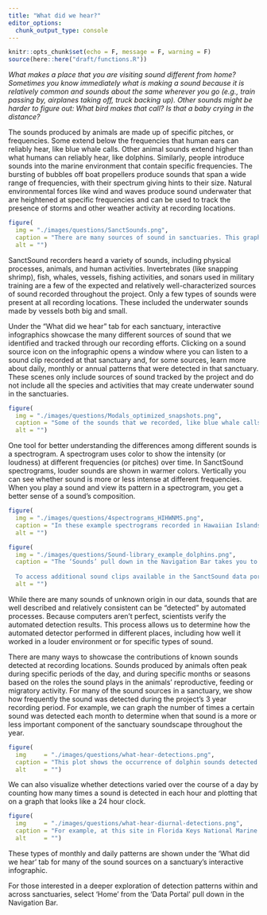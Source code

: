 ```yaml
---
title: "What did we hear?"
editor_options: 
  chunk_output_type: console
---
```


```r
knitr::opts_chunk$set(echo = F, message = F, warning = F)
source(here::here("draft/functions.R"))
```

_What makes a place that you are visiting sound different from home? Sometimes you know immediately what is making a sound because it is relatively common and sounds about the same wherever you go (e.g., train passing by, airplanes taking off, truck backing up). Other sounds might be harder to figure out: What bird makes that call? Is that a baby crying in the distance?_

The sounds produced by animals are made up of specific pitches, or frequencies. Some extend below the frequencies that human ears can reliably hear, like blue whale calls. Other animal sounds extend higher than what humans can reliably hear, like dolphins. Similarly, people introduce sounds into the marine environment that contain specific frequencies. The bursting of bubbles off boat propellers produce sounds that span a wide range of frequencies, with their spectrum giving hints to their size. Natural environmental forces like wind and waves produce sound underwater that are heightened at specific frequencies and can be used to track the presence of storms and other weather activity at recording locations.

```r
figure(
  img = "./images/questions/SanctSounds.png",
  caption = "There are many sources of sound in sanctuaries. This graphic highlights the sound sources that we focused on in the SanctSound project, including physical (purple bar), animal (green) and human-made (orange). The width of the bars indicates the range of frequencies (or pitches) that are typical of that sound source. For comparison, the yellow bar shows the hearing range of humans in air, and is also the range of frequencies that were recorded by SanctSound hydrophones.",
  alt = "")
```

SanctSound recorders heard a variety of sounds, including physical processes, animals, and human activities. Invertebrates (like snapping shrimp), fish, whales, vessels, fishing activities, and sonars used in military training are a few of the expected and relatively well-characterized sources of sound recorded throughout the project. Only a few types of sounds were present at all recording locations. These included the underwater sounds made by vessels both big and small. 

Under the “What did we hear” tab for each sanctuary, interactive infographics showcase the many different sources of sound that we identified and tracked through our recording efforts. Clicking on a sound source icon on the infographic opens a window where you can listen to a sound clip recorded at that sanctuary and, for some sources, learn more about daily, monthly or annual patterns that were detected in that sanctuary. These scenes only include sources of sound tracked by the project and do not include all the species and activities that may create underwater sound in the sanctuaries.

::: { .overflow-auto}

```r
figure(
  img = "./images/questions/Modals_optimized_snapshots.png",
  caption = "Some of the sounds that we recorded, like blue whale calls, extend below the frequencies that human ears can easily hear and that the speakers on typical electronic devices can reliably produce. For these cases, we have included the original sound clip recorded as well as a version of the clip optimized for human hearing. In addition to providing sound clips of specific sound sources, we also wanted to provide examples of what it sounds like when some of these sound sources co-occur. These “soundscape snapshots” help illustrate what the sanctuary sounds like in a certain place and time.",
  alt = "")
```

:::

One tool for better understanding the differences among different sounds is a spectrogram. A spectrogram uses color to show the intensity (or loudness) at different frequencies (or pitches) over time. In SanctSound spectrograms, louder sounds are shown in warmer colors. Vertically you can see whether sound is more or less intense at different frequencies. When you play a sound and view its pattern in a spectrogram, you get a better sense of a sound’s composition. 

::: { .overflow-auto}

```r
figure(
  img = "./images/questions/4spectrograms_HIHWNMS.png",
  caption = "In these example spectrograms recorded in Hawaiian Islands Humpback Whale National Marine Sanctuary, you can see and hear the varied pitches and note types that make up humpback whale songs, the simpler and highly repetitive clicks made by sperm whales, the blurry underwater signature of rain on the ocean’s surface, and the lower frequency blade signature made by the propellor of a nearby vessel.",
  alt = "")
```
:::

```r
figure(
  img = "./images/questions/Sound-library_example_dolphins.png",
  caption = "The ‘Sounds’ pull down in the Navigation Bar takes you to the **[Example Sounds](./sounds.html)** page, which contains all the sound clips available through the interactive infographics across all eight sanctuaries. 
  
  To access additional sound clips available in the SanctSound data portal, select ‘Sound Library’ under the ‘Data Portal’ pull down in the Navigation Bar.",
  alt = "")
```

While there are many sounds of unknown origin in our data, sounds that are well described and relatively consistent can be “detected” by automated processes. Because computers aren’t perfect, scientists verify the automated detection results. This process allows us to determine how the automated detector performed in different places, including how well it worked in a louder environment or for specific types of sound. 

There are many ways to showcase the contributions of known sounds detected at recording locations. Sounds produced by animals often peak during specific periods of the day, and during specific months or seasons based on the roles the sound plays in the animals’ reproductive, feeding or migratory activity. For many of the sound sources in a sanctuary, we show how frequently the sound was detected during the project’s 3 year recording period. For example, we can graph the number of times a certain sound was detected each month to determine when that sound is a more or less important component of the sanctuary soundscape throughout the year.


```r
figure(
  img     = "./images/questions/what-hear-detections.png",
  caption = "This plot shows the occurrence of dolphin sounds detected at a listening station in Florida Keys National Marine Sanctuary.",
  alt     = "")
```

We can also visualize whether detections varied over the course of a day by counting how many times a sound is detected in each hour and plotting that on a graph that looks like a 24 hour clock. 

::: { .overflow-auto}

```r
figure(
  img     = "./images/questions/what-hear-diurnal-detections.png",
  caption = "For example, at this site in Florida Keys National Marine Sanctuary, vessel sounds are more commonly recorded during the late morning to afternoon hours, since that is the time of day when most people go out fishing and boating.",
  alt     = "")
```

These types of monthly and daily patterns are shown under the ‘What did we hear’ tab for many of the sound sources on a sanctuary’s interactive infographic. 

For those interested in a deeper exploration of detection patterns within and across sanctuaries, select ‘Home’ from the ‘Data Portal’ pull down in the Navigation Bar.

:::
